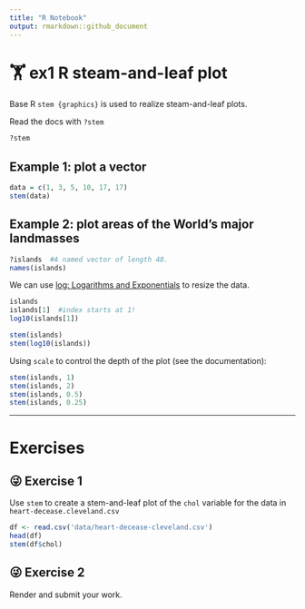 ```yaml
---
title: "R Notebook"
output: rmarkdown::github_document
---
```


# 🏋 ex1 R steam-and-leaf plot

Base R `stem {graphics}` is used to realize steam-and-leaf plots.

Read the docs with `?stem`

```r
?stem
```

## Example 1: plot a vector

```r
data = c(1, 3, 5, 10, 17, 17)
stem(data)
```

## Example 2: plot areas of the World's major landmasses

```r
?islands  #A named vector of length 48.
names(islands)
```

We can use [log: Logarithms and Exponentials](https://www.rdocumentation.org/packages/base/versions/3.6.2/topics/log) to resize the data.
```r
islands
islands[1]  #index starts at 1!
log10(islands[1])
```

```r
stem(islands)
stem(log10(islands))
```

Using `scale` to control the depth of the plot (see the documentation):

```r
stem(islands, 1)
stem(islands, 2)
stem(islands, 0.5)
stem(islands, 0.25)
```

---

# Exercises

## 😜 Exercise 1

Use `stem` to create a stem-and-leaf plot of the `chol` variable for the data in `heart-decease.cleveland.csv`

```r
df <- read.csv('data/heart-decease-cleveland.csv')
head(df)
stem(df$chol)

``` 
## 😜 Exercise 2

Render and submit your work.
